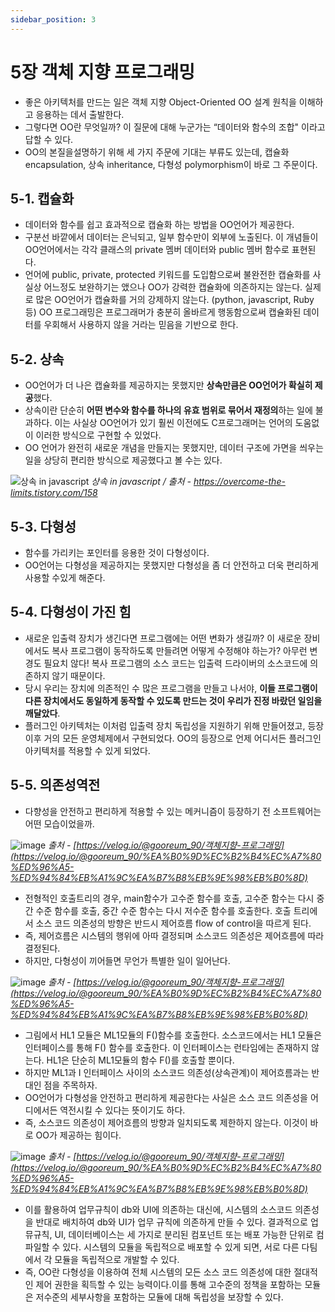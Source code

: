 ```yaml
---
sidebar_position: 3
---
```


# 5장 객체 지향 프로그래밍

- 좋은 아키텍처를 만드는 일은 객체 지향 Object-Oriented OO 설계 원칙을 이해하고 응용하는 데서 출발한다.
- 그렇다면 OO란 무엇일까? 이 질문에 대해 누군가는 “데이터와 함수의 조합" 이라고 답할 수 있다.
- OO의 본질을설명하기 위해 세 가지 주문에 기대는 부류도 있는데, 캡슐화 encapsulation, 상속 inheritance, 다형성 polymorphism이 바로 그 주문이다.

## 5-1. 캡슐화

- 데이터와 함수를 쉽고 효과적으로 캡슐화 하는 방법을 OO언어가 제공한다.
- 구분선 바깥에서 데이터는 은닉되고, 일부 함수만이 외부에 노출된다. 이 개념들이 OO언어에서는 각각 클래스의 private 멤버 데이터와 public 멤버 함수로 표현된다.
- 언어에 public, private, protected 키워드를 도입함으로써 불완전한 캡슐화를 사실상 어느정도 보완하기는 앴으나 OO가 강력한 캡슐화에 의존하지는 않는다. 실제로 많은 OO언어가 캡슐화를 거의 강제하지 않는다. (python, javascript, Ruby 등) OO 프로그래밍은 프로그래머가 충분히 올바르게 행동함으로써 캡슐화된 데이터를 우회해서 사용하지 않을 거라는 믿음을 기반으로 한다.

## 5-2. 상속

- OO언어가 더 나은 캡슐화를 제공하지는 못했지만 **상속만큼은 OO언어가 확실히 제공**했다.
- 상속이란 단순히 **어떤 변수와 함수를 하나의 유효 범위로 묶어서 재정의**하는 일에 불과하다. 이는 사실상 OO언어가 있기 훨씬 이전에도 C프로그래머는 언어의 도움없이 이러한 방식으로 구현할 수 있었다.
- OO 언어가 완전히 새로운 개념을 만들지는 못했지만, 데이터 구조에 가면을 씌우는 일을 상당히 편리한 방식으로 제공했다고 볼 수는 있다.

![상속 in javascript](https://user-images.githubusercontent.com/61774575/187015334-778253ce-991d-426d-90fe-c680440f6736.png)
_상속 in javascript / 출처 - https://overcome-the-limits.tistory.com/158_

## 5-3. 다형성

- 함수를 가리키는 포인터를 응용한 것이 다형성이다.
- OO언어는 다형성을 제공하지는 못했지만 다형성을 좀 더 안전하고 더욱 편리하게 사용할 수있게 해준다.

## 5-4. 다형성이 가진 힘

- 새로운 입출력 장치가 생긴다면 프로그램에는 어떤 변화가 생길까? 이 새로운 장비에서도 복사 프로그램이 동작하도록 만들려면 어떻게 수정해야 하는가? 아무런 변경도 필요치 않다! 복사 프로그램의 소스 코드는 입출력 드라이버의 소스코드에 의존하지 않기 때문이다.
- 당시 우리는 장치에 의존적인 수 많은 프로그램을 만들고 나서야, **이들 프로그램이 다른 장치에서도 동일하게 동작할 수 있도록 만드는 것이 우리가 진정 바랐던 일임을 깨달았다**.
- 플러그인 아키텍처는 이처럼 입출력 장치 독립성을 지원하기 위해 만들어졌고, 등장 이후 거의 모든 운영체제에서 구현되었다. OO의 등장으로 언제 어디서든 플러그인 아키텍처를 적용할 수 있게 되었다.

## 5-5. 의존성역전

- 다향성을 안전하고 편리하게 적용할 수 있는 메커니즘이 등장하기 전 소프트웨어는 어떤 모습이었을까.

![image](https://user-images.githubusercontent.com/61774575/187015477-c4cffa4f-83c8-44bd-a414-18528392be36.png)
_출처 - [https://velog.io/@gooreum_90/객체지향-프로그래밍](https://velog.io/@gooreum_90/%EA%B0%9D%EC%B2%B4%EC%A7%80%ED%96%A5-%ED%94%84%EB%A1%9C%EA%B7%B8%EB%9E%98%EB%B0%8D)_

- 전형적인 호출트리의 경우, main함수가 고수준 함수를 호출, 고수준 함수는 다시 중간 수준 함수를 호출, 중간 수준 함수는 다시 저수준 함수를 호출한다. 호출 트리에서 소스 코드 의존성의 방향은 반드시 제어흐름 flow of control을 따르게 된다.
- 즉, 제어흐름은 시스템의 행위에 아따 결정되며 소스코드 의존성은 제어흐름에 따라 결정된다.
- 하지만, 다형성이 끼어들면 무언가 특별한 일이 일어난다.

![image](https://user-images.githubusercontent.com/61774575/187015490-b0e6308d-d88f-4fb1-ad14-71fcdd1f532b.png)
_출처 - [https://velog.io/@gooreum_90/객체지향-프로그래밍](https://velog.io/@gooreum_90/%EA%B0%9D%EC%B2%B4%EC%A7%80%ED%96%A5-%ED%94%84%EB%A1%9C%EA%B7%B8%EB%9E%98%EB%B0%8D)_

- 그림에서 HL1 모듈은 ML1모듈의 F()함수를 호출한다. 소스코드에서는 HL1 모듈은 인터페이스를 통해 F() 함수를 호출한다. 이 인터페이스는 런타임에는 존재하지 않는다. HL1은 단순히 ML1모듈의 함수 F()를 호출할 뿐이다.
- 하지만 ML1과 I 인터페이스 사이의 소스코드 의존성(상속관계)이 제어흐름과는 반대인 점을 주목하자.
- OO언어가 다형성을 안전하고 편리하게 제공한다는 사실은 소스 코드 의존성을 어디에서든 역전시킬 수 있다는 뜻이기도 하다.
- 즉, 소스코드 의존성이 제어흐름의 방향과 일치되도록 제한하지 않는다. 이것이 바로 OO가 제공하는 힘이다.

![image](https://user-images.githubusercontent.com/61774575/187015514-44adc45d-8b9b-435a-803d-e6466d0a6156.png)
_출처 - [https://velog.io/@gooreum_90/객체지향-프로그래밍](https://velog.io/@gooreum_90/%EA%B0%9D%EC%B2%B4%EC%A7%80%ED%96%A5-%ED%94%84%EB%A1%9C%EA%B7%B8%EB%9E%98%EB%B0%8D)_

- 이를 활용하여 업무규칙이 db와 UI에 의존하는 대신에, 시스템의 소스코드 의존성을 반대로 배치하여 db와 UI가 업무 규칙에 의존하게 만들 수 있다. 결과적으로 업뮤규칙, UI, 데이터베이스는 세 가지로 분리된 컴포넌트 또는 배포 가능한 단위로 컴파일할 수 있다. 시스템의 모듈을 독립적으로 배포할 수 있게 되면, 서로 다른 다팀에서 각 모듈을 독립적으로 개발할 수 있다.
- 즉, OO란 다형성을 이용하여 전체 시스템의 모든 소스 코드 의존성에 대한 절대적인 제어 권한을 획득할 수 있는 능력이다.이를 통해 고수준의 정책을 포함하는 모듈은 저수준의 세부사항을 포함하는 모듈에 대해 독립성을 보장할 수 있다.
